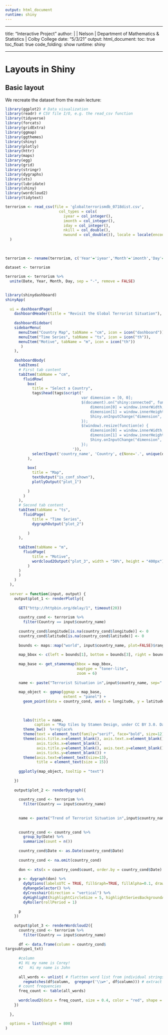 ```yaml
---
output: html_document
runtime: shiny
---
```

---
title: "Interactive Project"
author: |
  | Nelson
  | Department of Mathematics & Statistics
  | Colby College
date: "5/3/21"
output: 
  html_document:
    toc:  true
    toc_float:  true
    code_folding:  show
runtime: shiny


***



# Layouts in Shiny

## Basic layout

We recreate the dataset from the main lecture:

```r
library(ggplot2) # Data visualization
library(readr) # CSV file I/O, e.g. the read_csv function
library(tidyverse)
library(forcats)
library(gridExtra)
library(ggmap)
library(ggthemes)
library(shiny)
library(plotly)
library(httr)
library(maps)
library(egg)
library(grid)
library(stringr)
library(dygraphs)
library(xts)  
library(lubridate)
library(shiny)
library(wordcloud2)
library(tidytext)

terrorism <- read_csv(file = 'globalterrorismdb_0718dist.csv',
                        col_types = cols(
                          iyear = col_integer(),
                          imonth = col_integer(),
                          iday = col_integer(),
                          nkill = col_double(),
                          nwound = col_double()), locale = locale(encoding = "Latin1")
  )
  
  
  
terrorism <- rename(terrorism, c('Year'='iyear','Month'='imonth','Day'='iday','Country'='country_txt','Region'='region_txt','AttackType'='attacktype1_txt','Target'='target1','Killed'='nkill','Wounded'='nwound','Summary'='summary','Group'='gname','Target_Type'='targtype1_txt','Weapon_Type'='weaptype1_txt','Motive'='motive'))
  
dataset <- terrorism

terrorism <- terrorism %>%
  unite(Date, Year, Month, Day, sep = "-", remove = FALSE)
  
```




```r
library(shinydashboard)
shinyApp(
  
  ui = dashboardPage(
    dashboardHeader(title = "Revisit the Global Terrorist Situation"),
    
    dashboardSidebar(
    sidebarMenu(
      menuItem("Country Map", tabName = "cm", icon = icon("dashboard")),
      menuItem("Time Series", tabName = "ts", icon = icon("th")),
      menuItem("Motive", tabName = "m", icon = icon("th"))
       )
    ),
    
    dashboardBody(
      tabItems(
      # First tab content
      tabItem(tabName = "cm",
        fluidRow(
          box(
            title = "Select a Country",
            tags$head(tags$script('
                                  var dimension = [0, 0];
                                  $(document).on("shiny:connected", function(e) {
                                      dimension[0] = window.innerWidth;
                                      dimension[1] = window.innerHeight;
                                      Shiny.onInputChange("dimension", dimension);
                                  });
                                  $(window).resize(function(e) {
                                      dimension[0] = window.innerWidth;
                                      dimension[1] = window.innerHeight;
                                      Shiny.onInputChange("dimension", dimension);
                                  });
                              ')),
            selectInput('country_name', 'Country', c(None='.', unique(dataset[c("Country")])), selected = 'Iraq')
          ),
          
          box(
            title = "Map",
            textOutput("is_conf_shown"), 
            plotlyOutput("plot_1")
  
          )
        )
      ),
      # Second tab content
      tabItem(tabName = "ts",
        fluidPage(
            title = "Time Series",
            dygraphOutput("plot_2")
  
          )
      ),
      
      tabItem(tabName = "m",
        fluidPage(
            title = "Motive",
            wordcloud2Output("plot_3", width = "50%", height = "400px")
          )
      )
      )
    )
  ),
  
  server = function(input, output) {
    output$plot_1 <- renderPlotly({
      
      GET("http://httpbin.org/delay/1", timeout(20))
      
      country_cond <- terrorism %>%
        filter(Country == input$country_name)
      
      country_cond$longitude[is.na(country_cond$longitude)] <- 0
      country_cond$latitude[is.na(country_cond$latitude)] <- 0
      
      bounds <- maps::map("world", input$country_name, plot=FALSE)$range
      
      map_bbox <- c(left = bounds[1], bottom = bounds[3], right = bounds[2], top = bounds[4])
      
      map_base <- get_stamenmap(bbox = map_bbox,
                                maptype = "toner-lite",
                                zoom = 6)
      
      name <- paste("Terrorist Situation in",input$country_name, sep=" ")
      
      map_object <- ggmap(ggmap = map_base,
                          extent = "panel") +
        geom_point(data = country_cond, aes(x = longitude, y = latitude, text = paste("Summary: ", gsub('(.{1,20})(\\s|$)', '\\1\n', Summary),
                                                                                      "<br>City: ", city,
                                                                                      "<br>Number of People Killed: ", Killed,
                                                                                      "<br>Motive: ", Motive)), colour = "red", size = 0.2) +
        labs(title = name,
             caption = "Map tiles by Stamen Design, under CC BY 3.0. Data by OpenStreetMap, under ODbL.") +
        theme_bw()  %+replace%
        theme(text = element_text(family="serif", face="bold", size=12)) +
        theme(axis.title.x=element_blank(), axis.text.x=element_blank(),
              axis.ticks.x=element_blank(),
              axis.title.y=element_blank(), axis.text.y=element_blank(),
              axis.ticks.y=element_blank()) +
        theme(axis.text=element_text(size=13),
              title = element_text(size = 15))
      
      ggplotly(map_object, tooltip = "text")
      
    })
    
    output$plot_2 <- renderDygraph({
      
      country_cond <- terrorism %>%
        filter(Country == input$country_name)
      
      
      name <- paste("Trend of Terrorist Situation in",input$country_name, sep=" ")
      
      
      country_cond <- country_cond %>%
        group_by(Date) %>%
        summarize(count = n())
      
      country_cond$Date <- as.Date(country_cond$Date)
      
      country_cond <- na.omit(country_cond)
      
      don <- xts(x = country_cond$count, order.by = country_cond$Date)
      
      p <- dygraph(don) %>%
        dyOptions(labelsUTC = TRUE, fillGraph=TRUE, fillAlpha=0.1, drawGrid = FALSE, colors="#D8AE5A") %>%
        dyRangeSelector() %>%
        dyCrosshair(direction = "vertical") %>%
        dyHighlight(highlightCircleSize = 5, highlightSeriesBackgroundAlpha = 0.2, hideOnMouseOut = FALSE)  %>%
        dyRoller(rollPeriod = 1)
      
      p
    })
    
    output$plot_3 <- renderWordcloud2({
      country_cond <- terrorism %>%
        filter(Country == input$country_name)
      
      df <- data.frame(column = country_cond$	
targsubtype1_txt)
      
      #column
      #1 Hi my name is Corey!
      #2   Hi my name is John
      
      all_words <- unlist( # flattten word list from individual strings into one vector
        regmatches(df$column,  gregexpr('\\w+', df$column))) # extract all words
      # count frequencies
      freq_count <- table(all_words)
      
      wordcloud2(data = freq_count, size = 0.4, color = "red", shape = "circle")
    })
    
  },
  
  options = list(height = 800)
)
```




